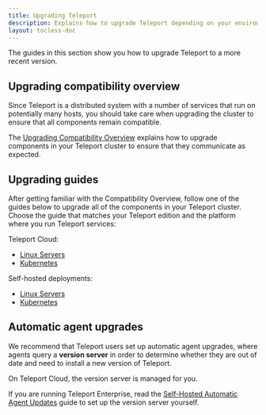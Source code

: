```yaml
---
title: Upgrading Teleport
description: Explains how to upgrade Teleport depending on your environment and edition.
layout: tocless-doc
---
```


The guides in this section show you how to upgrade Teleport to a more recent
version.

## Upgrading compatibility overview

Since Teleport is a distributed system with a number of services that run on
potentially many hosts, you should take care when upgrading the cluster to
ensure that all components remain compatible.

The [Upgrading Compatibility Overview](./upgrading/overview.mdx) explains how to
upgrade components in your Teleport cluster to ensure that they communicate as
expected.

## Upgrading guides

After getting familiar with the Compatibility Overview, follow one of the guides
below to upgrade all of the components in your Teleport cluster. Choose the
guide that matches your Teleport edition and the platform where you run Teleport
services:

Teleport Cloud:

- [Linux Servers](./upgrading/cloud-linux.mdx)
- [Kubernetes](./upgrading/cloud-kubernetes.mdx)

Self-hosted deployments:

- [Linux Servers](./upgrading/self-hosted-linux.mdx)
- [Kubernetes](./upgrading/self-hosted-kubernetes.mdx)

## Automatic agent upgrades

We recommend that Teleport users set up automatic agent upgrades, where agents
query a **version server** in order to determine whether they are out of date
and need to install a new version of Teleport. 

On Teleport Cloud, the version server is managed for you.

If you are running Teleport Enterprise, read the [Self-Hosted Automatic Agent
Updates](./upgrading/self-hosted-automatic-agent-updates.mdx) guide to set up
the version server yourself.
